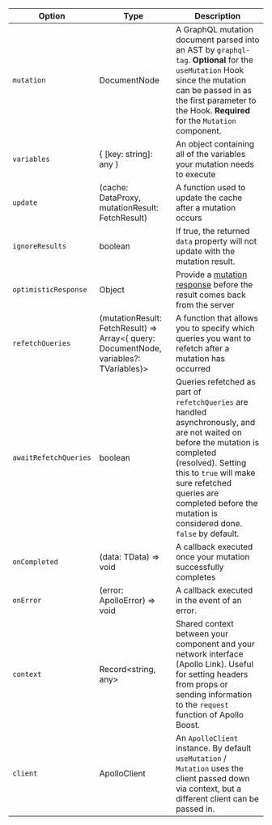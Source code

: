 | Option                | Type                                                                                         | Description                                                                                                                                                                                                                                                                    |
| --------------------- | -------------------------------------------------------------------------------------------- | ------------------------------------------------------------------------------------------------------------------------------------------------------------------------------------------------------------------------------------------------------------------------------ |
| `mutation`            | DocumentNode                                                                                 | A GraphQL mutation document parsed into an AST by `graphql-tag`. **Optional** for the `useMutation` Hook since the mutation can be passed in as the first parameter to the Hook. **Required** for the `Mutation` component.                                                    |
| `variables`           | { [key: string]: any }                                                                       | An object containing all of the variables your mutation needs to execute                                                                                                                                                                                                       |
| `update`              | (cache: DataProxy, mutationResult: FetchResult)                                              | A function used to update the cache after a mutation occurs                                                                                                                                                                                                                    |
| `ignoreResults`       | boolean                                                                                      | If true, the returned `data` property will not update with the mutation result.                                                                                                                                                                                                |
| `optimisticResponse`  | Object                                                                                       | Provide a [mutation response](/features/optimistic-ui/) before the result comes back from the server                                                                                                                                                                           |
| `refetchQueries`      | (mutationResult: FetchResult) => Array&lt;{ query: DocumentNode, variables?: TVariables}&gt; | A function that allows you to specify which queries you want to refetch after a mutation has occurred                                                                                                                                                                          |
| `awaitRefetchQueries` | boolean                                                                                      | Queries refetched as part of `refetchQueries` are handled asynchronously, and are not waited on before the mutation is completed (resolved). Setting this to `true` will make sure refetched queries are completed before the mutation is considered done. `false` by default. |
| `onCompleted`         | (data: TData) => void                                                                        | A callback executed once your mutation successfully completes                                                                                                                                                                                                                  |
| `onError`             | (error: ApolloError) => void                                                                 | A callback executed in the event of an error.                                                                                                                                                                                                                                  |
| `context`             | Record&lt;string, any&gt;                                                                    | Shared context between your component and your network interface (Apollo Link). Useful for setting headers from props or sending information to the `request` function of Apollo Boost.                                                                                        |
| `client`              | ApolloClient                                                                                 | An `ApolloClient` instance. By default `useMutation` / `Mutation` uses the client passed down via context, but a different client can be passed in.                                                                                                                            |
